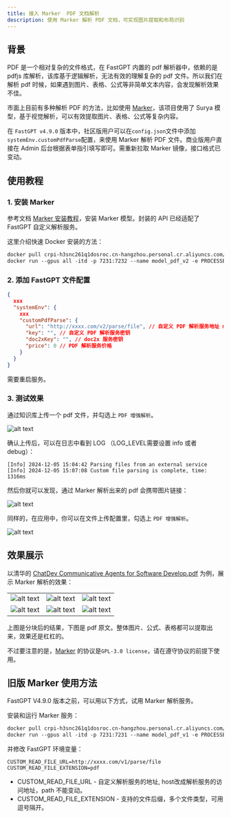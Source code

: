 ```yaml
---
title: 接入 Marker  PDF 文档解析
description: 使用 Marker 解析 PDF 文档，可实现图片提取和布局识别
---
```


## 背景

PDF 是一个相对复杂的文件格式，在 FastGPT 内置的 pdf 解析器中，依赖的是 pdfjs 库解析，该库基于逻辑解析，无法有效的理解复杂的 pdf 文件。所以我们在解析 pdf 时候，如果遇到图片、表格、公式等非简单文本内容，会发现解析效果不佳。

市面上目前有多种解析 PDF 的方法，比如使用 [Marker](https://github.com/VikParuchuri/marker)，该项目使用了 Surya 模型，基于视觉解析，可以有效提取图片、表格、公式等复杂内容。

在 `FastGPT v4.9.0` 版本中，社区版用户可以在`config.json`文件中添加`systemEnv.customPdfParse`配置，来使用 Marker 解析 PDF 文件。商业版用户直接在 Admin 后台根据表单指引填写即可。需重新拉取 Marker 镜像，接口格式已变动。

## 使用教程

### 1. 安装 Marker

参考文档 [Marker 安装教程](https://github.com/labring/FastGPT/tree/main/plugins/model/pdf-marker)，安装 Marker 模型。封装的 API 已经适配了 FastGPT 自定义解析服务。

这里介绍快速 Docker 安装的方法：

```dockerfile
docker pull crpi-h3snc261q1dosroc.cn-hangzhou.personal.cr.aliyuncs.com/marker11/marker_images:v0.2
docker run --gpus all -itd -p 7231:7232 --name model_pdf_v2 -e PROCESSES_PER_GPU="2" crpi-h3snc261q1dosroc.cn-hangzhou.personal.cr.aliyuncs.com/marker11/marker_images:v0.2
```

### 2. 添加 FastGPT 文件配置

```json
{
  xxx
  "systemEnv": {
    xxx
    "customPdfParse": {
      "url": "http://xxxx.com/v2/parse/file", // 自定义 PDF 解析服务地址 marker v0.2
      "key": "", // 自定义 PDF 解析服务密钥
      "doc2xKey": "", // doc2x 服务密钥
      "price": 0 // PDF 解析服务价格
    }
  }
}
```

需要重启服务。

### 3. 测试效果

通过知识库上传一个 pdf 文件，并勾选上 `PDF 增强解析`。

![alt text](/imgs/marker2.png)

确认上传后，可以在日志中看到 LOG （LOG_LEVEL需要设置 info 或者 debug）：

```
[Info] 2024-12-05 15:04:42 Parsing files from an external service
[Info] 2024-12-05 15:07:08 Custom file parsing is complete, time: 1316ms
```

然后你就可以发现，通过 Marker 解析出来的 pdf 会携带图片链接：

![alt text](/imgs/image-10.png)

同样的，在应用中，你可以在文件上传配置里，勾选上 `PDF 增强解析`。

![alt text](/imgs/marker3.png)

## 效果展示

以清华的 [ChatDev Communicative Agents for Software Develop.pdf](https://arxiv.org/abs/2307.07924) 为例，展示 Marker 解析的效果：

|                                 |                                 |                                 |
| ------------------------------- | ------------------------------- | ------------------------------- |
| ![alt text](/imgs/image-11.png) | ![alt text](/imgs/image-12.png) | ![alt text](/imgs/image-13.png) |
| ![alt text](/imgs/image-14.png) | ![alt text](/imgs/image-15.png) | ![alt text](/imgs/image-16.png) |

上图是分块后的结果，下图是 pdf 原文。整体图片、公式、表格都可以提取出来，效果还是杠杠的。

不过要注意的是，[Marker](https://github.com/VikParuchuri/marker) 的协议是`GPL-3.0 license`，请在遵守协议的前提下使用。

## 旧版 Marker 使用方法

FastGPT V4.9.0 版本之前，可以用以下方式，试用 Marker 解析服务。

安装和运行 Marker 服务：

```dockerfile
docker pull crpi-h3snc261q1dosroc.cn-hangzhou.personal.cr.aliyuncs.com/marker11/marker_images:v0.1
docker run --gpus all -itd -p 7231:7231 --name model_pdf_v1 -e PROCESSES_PER_GPU="2" crpi-h3snc261q1dosroc.cn-hangzhou.personal.cr.aliyuncs.com/marker11/marker_images:v0.1
```

并修改 FastGPT 环境变量：

```
CUSTOM_READ_FILE_URL=http://xxxx.com/v1/parse/file
CUSTOM_READ_FILE_EXTENSION=pdf
```

- CUSTOM_READ_FILE_URL - 自定义解析服务的地址, host改成解析服务的访问地址，path 不能变动。
- CUSTOM_READ_FILE_EXTENSION - 支持的文件后缀，多个文件类型，可用逗号隔开。
